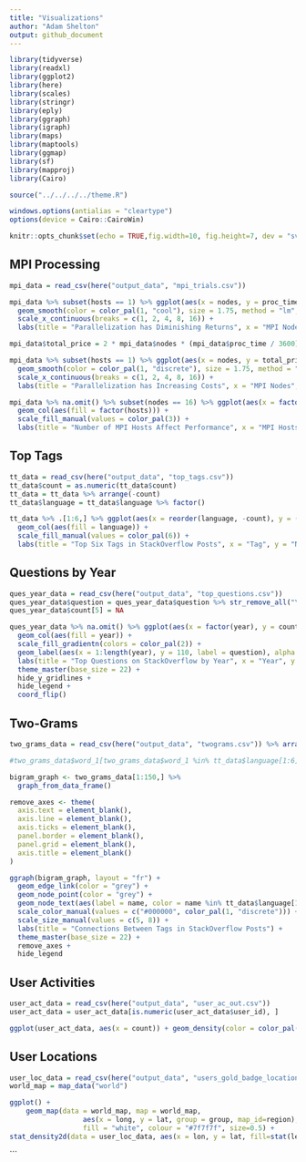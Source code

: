 ```yaml
---
title: "Visualizations"
author: "Adam Shelton"
output: github_document
---
```


```r
library(tidyverse)
library(readxl)
library(ggplot2)
library(here)
library(scales)
library(stringr)
library(eply)
library(ggraph)
library(igraph)
library(maps)
library(maptools)
library(ggmap)
library(sf)
library(mapproj)
library(Cairo)

source("../../../../theme.R")

windows.options(antialias = "cleartype")
options(device = Cairo::CairoWin)

knitr::opts_chunk$set(echo = TRUE,fig.width=10, fig.height=7, dev = "svg", dpi = 300, fig.pos = 'H', tidy.opts=list(width.cutoff=60), tidy=TRUE)
```

## MPI Processing
```r
mpi_data = read_csv(here("output_data", "mpi_trials.csv"))

mpi_data %>% subset(hosts == 1) %>% ggplot(aes(x = nodes, y = proc_time)) + 
  geom_smooth(color = color_pal(1, "cool"), size = 1.75, method = "lm", formula = y ~ I(1 / x)) +
  scale_x_continuous(breaks = c(1, 2, 4, 8, 16)) +
  labs(title = "Parallelization has Diminishing Returns", x = "MPI Nodes", y = "Average Running Time (s)") + theme_master(base_size = 22) + theme(panel.grid.minor.x = element_blank())
```

```r
mpi_data$total_price = 2 * mpi_data$nodes * (mpi_data$proc_time / 3600) * 0.031611 * 100

mpi_data %>% subset(hosts == 1) %>% ggplot(aes(x = nodes, y = total_price)) + 
  geom_smooth(color = color_pal(1, "discrete"), size = 1.75, method = "loess", span = 0.5) +
  scale_x_continuous(breaks = c(1, 2, 4, 8, 16)) +
  labs(title = "Parallelization has Increasing Costs", x = "MPI Nodes", y = "Average Processing Cost (cents)") + theme_master(base_size = 22) + theme(panel.grid.minor.x = element_blank())
```

```r
mpi_data %>% na.omit() %>% subset(nodes == 16) %>% ggplot(aes(x = factor(hosts), y = proc_time)) + 
  geom_col(aes(fill = factor(hosts))) +
  scale_fill_manual(values = color_pal(3)) +
  labs(title = "Number of MPI Hosts Affect Performance", x = "MPI Hosts", y = "Average Running Time (s)") + theme_master(base_size = 22)  + hide_x_gridlines + hide_legend
```

## Top Tags
```r
tt_data = read_csv(here("output_data", "top_tags.csv"))
tt_data$count = as.numeric(tt_data$count)
tt_data = tt_data %>% arrange(-count)
tt_data$language = tt_data$language %>% factor()

tt_data %>% .[1:6,] %>% ggplot(aes(x = reorder(language, -count), y = (count / 10^6))) + 
  geom_col(aes(fill = language)) +
  scale_fill_manual(values = color_pal(6)) +
  labs(title = "Top Six Tags in StackOverflow Posts", x = "Tag", y = "Number of Posts (in millions)") + theme_master(base_size = 22) + hide_x_gridlines + hide_legend
```

## Questions by Year
```r
ques_year_data = read_csv(here("output_data", "top_questions.csv"))
ques_year_data$question = ques_year_data$question %>% str_remove_all("\"") %>% str_remove_all("\\\\") %>% unquote(deep = TRUE) %>% str_trim()
ques_year_data$count[5] = NA

ques_year_data %>% na.omit() %>% ggplot(aes(x = factor(year), y = count)) + 
  geom_col(aes(fill = year)) +
  scale_fill_gradientn(colors = color_pal(2)) +
  geom_label(aes(x = 1:length(year), y = 110, label = question), alpha = 0.9, color = "black", family = "Pragati Narrow", size = 6, hjust = 0) +
  labs(title = "Top Questions on StackOverflow by Year", x = "Year", y = "Number of Answers") + 
  theme_master(base_size = 22) + 
  hide_y_gridlines + 
  hide_legend +
  coord_flip()
```

## Two-Grams
```r
two_grams_data = read_csv(here("output_data", "twograms.csv")) %>% arrange(-count)

#two_grams_data$word_1[two_grams_data$word_1 %in% tt_data$language[1:6]]

bigram_graph <- two_grams_data[1:150,] %>%
  graph_from_data_frame()

remove_axes <- theme(
  axis.text = element_blank(),
  axis.line = element_blank(),
  axis.ticks = element_blank(),
  panel.border = element_blank(),
  panel.grid = element_blank(),
  axis.title = element_blank()
)

ggraph(bigram_graph, layout = "fr") +
  geom_edge_link(color = "grey") +
  geom_node_point(color = "grey") +
  geom_node_text(aes(label = name, color = name %in% tt_data$language[1:6], size = name %in% tt_data$language[1:6]), nudge_x = 0, nudge_y = 0, repel = TRUE, family = "Pragati Narrow") +
  scale_color_manual(values = c("#000000", color_pal(1, "discrete"))) +
  scale_size_manual(values = c(5, 8)) +
  labs(title = "Connections Between Tags in StackOverflow Posts") +
  theme_master(base_size = 22) +
  remove_axes +
  hide_legend

```

## User Activities
```r
user_act_data = read_csv(here("output_data", "user_ac_out.csv"))
user_act_data = user_act_data[is.numeric(user_act_data$user_id), ]

ggplot(user_act_data, aes(x = count)) + geom_density(color = color_pal(1, "cool"), size = 1.75) + labs(title = "Most Users Have Very Little Account Activity", x = "Account Interactions", y = "Density") + theme_master(base_size = 22)
```

## User Locations
```r
user_loc_data = read_csv(here("output_data", "users_gold_badge_locations.csv"))
world_map = map_data("world")

ggplot() +
    geom_map(data = world_map, map = world_map,
                  aes(x = long, y = lat, group = group, map_id=region),
                  fill = "white", colour = "#7f7f7f", size=0.5) +
stat_density2d(data = user_loc_data, aes(x = lon, y = lat, fill=stat(level)), geom="polygon", alpha = 0.75) + scale_fill_gradientn(colors = color_pal(5, "continuous", reverse = TRUE)) + theme_map() + theme(legend.position = "right") + labs(title = "Global Distribution of StackOverflow Users", fill = "Density") + coord_map("albers", 0, 0)
```
```